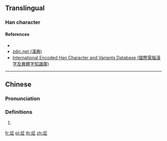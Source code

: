 {{character info/new}}
==Translingual==

===Han character===
{{Han char|rn=86|rad=火|as=5|sn=9|canj=FMYM|four=91811|ids=⿰火正}}

====References====
* {{Han ref|kx=668.06|dkj=18934|dj=1077.10|hdz=32194.10|uh=70A1}}
* [http://www.zdic.net/z/1d/js/70A1.htm zdic.net (漢典)]
* [http://chardb.iis.sinica.edu.tw/char/15581 International Encoded Han Character and Variants Database (國際電腦漢字及異體字知識庫)]

----

==Chinese==
{{zh-forms}}

===Pronunciation===
{{zh-pron
|m=zhēng
|c=zing1
|cat=
}}

===Definitions===
{{zh-hanzi}}

# {{defn|lang=zh|sort=火05}}

[[fr:炡]]
[[pl:炡]]
[[th:炡]]
[[zh:炡]]